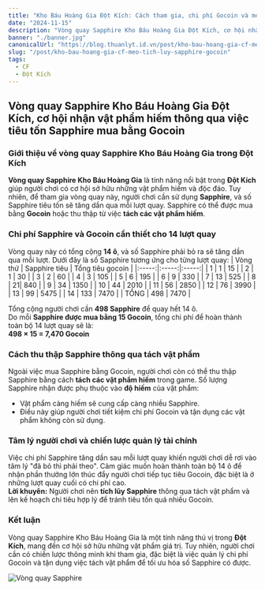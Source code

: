 ```yaml
---
title: "Kho Báu Hoàng Gia Đột Kích: Cách tham gia, chi phí Gocoin và mẹo tích lũy Sapphire"
date: "2024-11-15"
description: "Vòng quay Sapphire Kho Báu Hoàng Gia Đột Kích, cơ hội nhận vật phẩm hiếm thông qua việc tiêu tốn Sapphire mua bằng Gocoin"
banner: "./banner.jpg"
canonicalUrl: "https://blog.thuanlyt.id.vn/post/kho-bau-hoang-gia-cf-meo-tich-luy-sapphire-gocoin"
slug: "/post/kho-bau-hoang-gia-cf-meo-tich-luy-sapphire-gocoin"
tags:
  - CF
  - Đột Kích
---
```


## Vòng quay Sapphire Kho Báu Hoàng Gia Đột Kích, cơ hội nhận vật phẩm hiếm thông qua việc tiêu tốn Sapphire mua bằng Gocoin

### Giới thiệu về vòng quay Sapphire Kho Báu Hoàng Gia trong Đột Kích
**Vòng quay Sapphire Kho Báu Hoàng Gia** là tính năng nổi bật trong **Đột Kích** giúp người chơi có cơ hội sở hữu những vật phẩm hiếm và độc đáo. Tuy nhiên, để tham gia vòng quay này, người chơi cần sử dụng **Sapphire**, và số Sapphire tiêu tốn sẽ tăng dần qua mỗi lượt quay. Sapphire có thể được mua bằng **Gocoin** hoặc thu thập từ việc **tách các vật phẩm hiếm**.

### Chi phí Sapphire và Gocoin cần thiết cho 14 lượt quay
Vòng quay này có tổng cộng **14 ô**, và số Sapphire phải bỏ ra sẽ tăng dần qua mỗi lượt. Dưới đây là số Sapphire tương ứng cho từng lượt quay:
| Vòng thứ | Sapphire tiêu | Tổng tiêu gocoin |
|:-----:|:-----:|:-----:|
| 1 | 1 | 15 |
| 2 | 1 | 30 |
| 3 | 2 | 60 |
| 4 | 3 | 105 |
| 5 | 6 | 195 |
| 6 | 9 | 330 |
| 7 | 13 | 525 |
| 8 |  21| 840 |
| 9 | 34 | 1350 |
| 10 | 44 | 2010 |
| 11 | 56 | 2850 |
| 12 | 76 | 3990 |
| 13 | 99 | 5475 |
| 14 | 133 | 7470 |
| TỔNG | 498 | 7470 |

Tổng cộng người chơi cần **498 Sapphire** để quay hết 14 ô.  
Do mỗi **Sapphire được mua bằng 15 Gocoin**, tổng chi phí để hoàn thành toàn bộ 14 lượt quay sẽ là:  
**498 × 15 = 7,470 Gocoin**

### Cách thu thập Sapphire thông qua tách vật phẩm
Ngoài việc mua Sapphire bằng Gocoin, người chơi còn có thể thu thập Sapphire bằng cách **tách các vật phẩm hiếm** trong game. Số lượng Sapphire nhận được phụ thuộc vào **độ hiếm** của vật phẩm:
- Vật phẩm càng hiếm sẽ cung cấp càng nhiều Sapphire.
- Điều này giúp người chơi tiết kiệm chi phí Gocoin và tận dụng các vật phẩm không còn sử dụng.

### Tâm lý người chơi và chiến lược quản lý tài chính
Việc chi phí Sapphire tăng dần sau mỗi lượt quay khiến người chơi dễ rơi vào tâm lý "đã bỏ thì phải theo". Cảm giác muốn hoàn thành toàn bộ 14 ô để nhận phần thưởng lớn thúc đẩy người chơi tiếp tục tiêu Gocoin, đặc biệt là ở những lượt quay cuối có chi phí cao.  
**Lời khuyên:** Người chơi nên **tích lũy Sapphire** thông qua tách vật phẩm và lên kế hoạch chi tiêu hợp lý để tránh tiêu tốn quá nhiều Gocoin.

### Kết luận
Vòng quay Sapphire Kho Báu Hoàng Gia là một tính năng thú vị trong **Đột Kích**, mang đến cơ hội sở hữu những vật phẩm giá trị. Tuy nhiên, người chơi cần có chiến lược thông minh khi tham gia, đặc biệt là việc quản lý chi phí Gocoin và tận dụng việc tách vật phẩm để tối ưu hóa số Sapphire có được.

![Vòng quay Sapphire](https://i.imgur.com/1CpFGkN.png)
